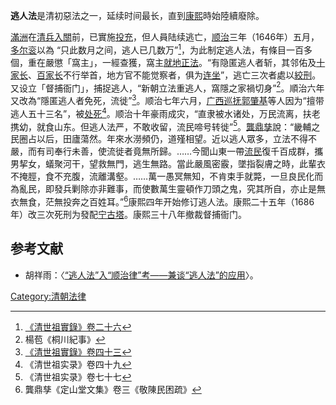 '''逃人法'''是清初惡法之一，延续时间最长，直到[[康熙|康熙]]時始陸續廢除。

[[滿洲|滿洲]]在[[清兵入關|清兵入關]]前，已實施[[投充|投充]]，但人員陆续逃亡，[[顺治|顺治]]三年（1646年）五月，[[多尔衮|多尔衮]]以為 “只此数月之间，逃人已几数万”<ref>[[:s:大清世祖章皇帝實錄/卷026|《清世祖實錄》卷二十六]]</ref>，为此制定逃人法，有條目一百多個，重在嚴懲「窩主」，一經查獲，窩主[[就地正法|就地正法]]。“有隐匿逃人者斩，其邻佑及[[十家长|十家长]]、[[百家长|百家长]]不行举首，地方官不能觉察者，俱为[[连坐|连坐]]”，逃亡三次者處以[[絞刑|絞刑]]。又设立「督捕衙门」，捕捉逃人，“新朝立法重逃人，窩隱之家禍切身”<ref>楊苞《桐川紀事》</ref>。順治六年又改為“隱匿逃人者免死，流徙”<ref>[[:s:大清世祖章皇帝實錄/卷043|《清世祖實錄》卷四十三]]</ref>。顺治七年六月，[[广西巡抚|广西巡抚]][[郭肇基|郭肇基]]等人因为“擅带逃人五十三名”，被[[处死|处死]]<ref>《清世祖实录》卷四十九</ref>。顺治十年豪雨成灾，“直隶被水诸处，万民流离，扶老携幼，就食山东。但逃人法严，不敢收留，流民啼号转徙”<ref>《清世祖实录》卷七十七</ref>。[[龔鼎孳|龔鼎孳]]說：“畿輔之民圈占以后，田廬蕩然。年來水澇頻仍，道殣相望。近以逃人眾多，立法不得不嚴，而有司奉行未善，使流徙者竟無所歸。……今聞山東一帶[[流民|流民]]復千百成群，攜男挈女，蟻聚河干，望救無門，逃生無路。當此嚴風密霰，墜指裂膚之時，此輩衣不掩脛，食不充腹，流離溝壑。……萬一愚冥無知，不肯束手就斃，一旦良民化而為亂民，即發兵剿除亦非難事，而使數萬生靈頓作刀頭之鬼，究其所自，亦止是無衣無食，茫無投奔之百姓耳。”<ref>龔鼎孳《定山堂文集》卷三《敬陳民困疏》</ref>康熙四年开始修订逃人法。康熙二十五年（1686年）改三次死刑为發配[[宁古塔|宁古塔]]。康熙三十八年撤裁督捕衙门。

==参考文献==
<references />
*胡祥雨：〈[https://web.archive.org/web/20180106173040/http://qsyj.iqh.net.cn/CN/volumn/volumn_1138.shtml “逃人法”入“顺治律”考——兼谈“逃人法”的应用]〉。
[[Category:清朝法律|Category:清朝法律]]